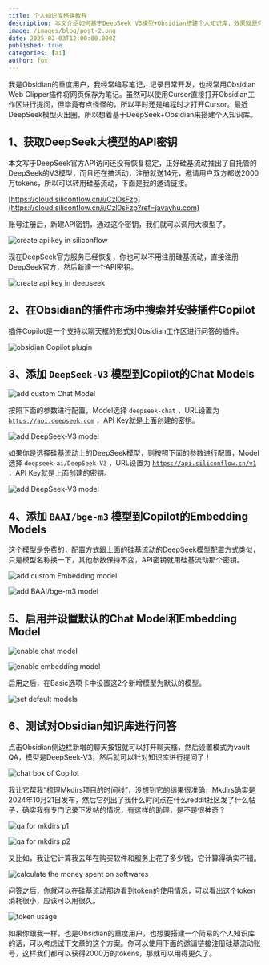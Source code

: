 ```yaml
---
title: 个人知识库搭建教程
description: 本文介绍如何基于DeepSeek V3模型+Obsidian搭建个人知识库，效果就是你可以对Obsidian工作区的笔记进行提问，让AI帮你梳理和总结。
image: /images/blog/post-2.png
date: 2025-02-03T12:00:00.000Z
published: true
categories: [ai]
author: fox
---
```


我是Obsidian的重度用户，我经常编写笔记，记录日常开发，也经常用Obsidian Web Clipper插件将网页保存为笔记。虽然可以使用Cursor直接打开Obsidian工作区进行提问，但毕竟有点怪怪的，所以平时还是编程时才打开Cursor。最近DeepSeek模型火出圈，所以想着基于DeepSeek+Obsidian来搭建个人知识库。

## 1、获取DeepSeek大模型的API密钥

本文写于DeepSeek官方API访问还没有恢复稳定，正好硅基流动推出了自托管的DeepSeek的V3模型，而且还在搞活动，注册就送14元，邀请用户双方都送2000万tokens，所以可以转用硅基流动，下面是我的邀请链接。

[https://cloud.siliconflow.cn/i/Czl0sFzp](https://cloud.siliconflow.cn/i/Czl0sFzp?ref=javayhu.com)

账号注册后，新建API密钥，通过这个密钥，我们就可以调用大模型了。

![create api key in siliconflow](https://blog.javayhu.com/images/dae27a6a3bbf57ea7e60ac0dfad0b232.png)

现在DeepSeek官方服务已经恢复，你也可以不用注册硅基流动，直接注册DeepSeek官方，然后新建一个API密钥。

![create api key in deepseek](https://blog.javayhu.com/images/d5f684a9631ea6aa0a29398c8e41b836.png)

## 2、在Obsidian的插件市场中搜索并安装插件Copilot

插件Copilot是一个支持以聊天框的形式对Obsidian工作区进行问答的插件。

![obsidian Copilot plugin](https://blog.javayhu.com/images/40d37bcbc4248cf40812ccf667a47584.png)

## 3、添加 `DeepSeek-V3` 模型到Copilot的Chat Models

![add custom Chat Model](https://blog.javayhu.com/images/c109a5496b0122651d7df4f927b8856f.png)

按照下面的参数进行配置，Model选择 `deepseek-chat` ，URL设置为 [`https://api.deepseek.com`](https://api.siliconflow.cn/v1?ref=javayhu.com) ，API Key就是上面创建的密钥。

![add DeepSeek-V3 model](https://blog.javayhu.com/images/e0b3dfd9270dc1025caee5a3ff73f23b.png)

如果你是选择硅基流动上的DeepSeek模型，则按照下面的参数进行配置，Model选择 `deepseek-ai/DeepSeek-V3` ，URL设置为 [`https://api.siliconflow.cn/v1`](https://api.siliconflow.cn/v1?ref=javayhu.com) ，API Key就是上面创建的密钥。

![add DeepSeek-V3 model](https://blog.javayhu.com/images/434061384ec628c7e12bd56d7109a786.png)

## 4、添加 `BAAI/bge-m3` 模型到Copilot的Embedding Models

这个模型是免费的，配置方式跟上面的硅基流动的DeepSeek模型配置方式类似，只是模型名称换一下，其他参数保持不变，API密钥就用硅基流动那个密钥。

![add custom Embedding model](https://blog.javayhu.com/images/76128a64bc7e8f9dedae5724f20d430d.png)

![add BAAI/bge-m3 model](https://blog.javayhu.com/images/a204785328b7732c07f9d254bb197ce2.png)

## 5、启用并设置默认的Chat Model和Embedding Model

![enable chat model](https://blog.javayhu.com/images/9d9b8f1cd447ab60336ad19d91cad390.png)

![enable embedding model](https://blog.javayhu.com/images/e58094df08255b48d3b97d35c12eeb38.png)

启用之后，在Basic选项卡中设置这2个新增模型为默认的模型。

![set default models](https://blog.javayhu.com/images/0f27dc5377fe32e1bd88045afd5c8eab.png)

## 6、测试对Obsidian知识库进行问答

点击Obsidian侧边栏新增的聊天按钮就可以打开聊天框，然后设置模式为vault QA，模型是DeepSeek-V3，然后就可以针对知识库进行提问了！

![chat box of Copilot](https://blog.javayhu.com/images/d040cfc56e77554720675bb5ceea2d92.png)

我让它帮我“梳理Mkdirs项目的时间线”，没想到它的结果很准确，Mkdirs确实是2024年10月21日发布，然后它列出了我什么时间点在什么reddit社区发了什么帖子，确实我有专门记录下发帖的情况，有这样的助理，是不是很神奇？

![qa for mkdirs p1](https://blog.javayhu.com/images/68a0e3c7f629c95e66016df06a3df3c4.png)

![qa for mkdirs p2](https://blog.javayhu.com/images/0006008cca2ff337991ce286ca1478dc.png)

又比如，我让它计算我去年在购买软件和服务上花了多少钱，它计算得确实不错。

![calculate the money spent on softwares](https://blog.javayhu.com/images/a46538b86b8bf2363c00546cb0e16d35.png)

问答之后，你就可以在硅基流动那边看到token的使用情况，可以看出这个token消耗很小，应该可以用很久。

![token usage](https://blog.javayhu.com/images/7d7cc8e15d415ae4549aa1ec456dc34b.png)

如果你跟我一样，也是Obsidian的重度用户，也想要搭建一个简易的个人知识库的话，可以考虑试下文章的这个方案。你可以使用下面的邀请链接注册硅基流动账号，这样我们都可以获得2000万的tokens，那就可以用得更久了。
